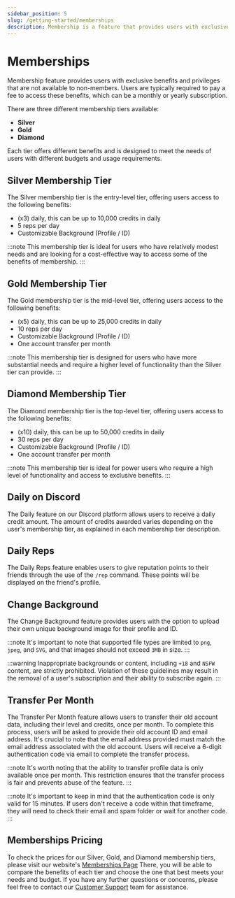 ```yaml
---
sidebar_position: 5
slug: /getting-started/memberships
description: Membership is a feature that provides users with exclusive benefits and privileges
---
```


# Memberships

Membership feature provides users with exclusive benefits and privileges that are not available to non-members. Users are typically required to pay a fee to access these benefits, which can be a monthly or yearly subscription.

There are three different membership tiers available: 

- **Silver**
- **Gold** 
- **Diamond**

Each tier offers different benefits and is designed to meet the needs of users with different budgets and usage requirements.

## Silver Membership Tier

The Silver membership tier is the entry-level tier, offering users access to the following benefits:

- (x3) daily, this can be up to 10,000 credits in daily
- 5 reps per day
- Customizable Background (Profile / ID)

:::note
This membership tier is ideal for users who have relatively modest needs and are looking for a cost-effective way to access some of the benefits of membership.
:::

## Gold Membership Tier

The Gold membership tier is the mid-level tier, offering users access to the following benefits:

- (x5) daily, this can be up to 25,000 credits in daily
- 10 reps per day
- Customizable Background (Profile / ID)
- One account transfer per month

:::note
This membership tier is designed for users who have more substantial needs and require a higher level of functionality than the Silver tier can provide.
:::

## Diamond Membership Tier

The Diamond membership tier is the top-level tier, offering users access to the following benefits:

- (x10) daily, this can be up to 50,000 credits in daily
- 30 reps per day
- Customizable Background (Profile / ID)
- One account transfer per month

:::note
This membership tier is ideal for power users who require a high level of functionality and access to exclusive benefits.
:::

## Daily on Discord

The Daily feature on our Discord platform allows users to receive a daily credit amount. The amount of credits awarded varies depending on the user's membership tier, as explained in each membership tier description.

## Daily Reps

The Daily Reps feature enables users to give reputation points to their friends through the use of the `/rep` command. These points will be displayed on the friend's profile. 

## Change Background

The Change Background feature provides users with the option to upload their own unique background image for their profile and ID.  

:::note
It's important to note that supported file types are limited to `png`, `jpeg`, and `SVG`, and that images should not exceed `3MB` in size. 
:::

:::warning
Inappropriate backgrounds or content, including `+18` and `NSFW` content, are strictly prohibited. Violation of these guidelines may result in the removal of a user's subscription and their ability to subscribe again.
:::

## Transfer Per Month

The Transfer Per Month feature allows users to transfer their old account data, including their level and credits, once per month. To complete this process, users will be asked to provide their old account ID and email address. It's crucial to note that the email address provided must match the email address associated with the old account. Users will receive a 6-digit authentication code via email to complete the transfer process. 

:::note
It's worth noting that the ability to transfer profile data is only available once per month. This restriction ensures that the transfer process is fair and prevents abuse of the feature.
:::

:::note
It's important to keep in mind that the authentication code is only valid for 15 minutes. If users don't receive a code within that timeframe, they will need to check their email and spam folder or wait for another code.
:::

## Memberships Pricing 

To check the prices for our Silver, Gold, and Diamond membership tiers, please visit our website's [Memberships Page](https://probot.io/memberships) There, you will be able to compare the benefits of each tier and choose the one that best meets your needs and budget. If you have any further questions or concerns, please feel free to contact our [Customer Support](https://discord.gg/probot) team for assistance.
